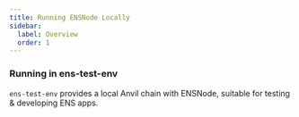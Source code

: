 ```yaml
---
title: Running ENSNode Locally
sidebar:
  label: Overview
  order: 1
---
```



### Running in ens-test-env

`ens-test-env` provides a local Anvil chain with ENSNode, suitable for testing & developing ENS apps.

<LinkCard
  title="Run with ens-test-env"
  description="Run ENSNode locally with ens-test-env for testing."
  href="/ensnode/running/ens-test-env"
/>
